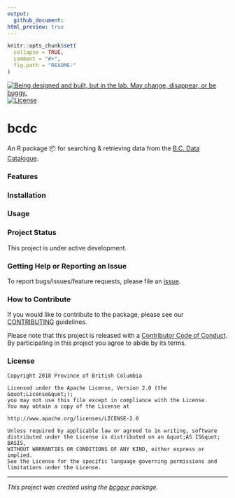 ```yaml
---
output:
  github_document:
html_preview: true
---
```


<!--
Copyright 2018 Province of British Columbia

Licensed under the Apache License, Version 2.0 (the "License");
you may not use this file except in compliance with the License.
You may obtain a copy of the License at

http://www.apache.org/licenses/LICENSE-2.0

Unless required by applicable law or agreed to in writing, software distributed under the License is distributed on an "AS IS" BASIS,
WITHOUT WARRANTIES OR CONDITIONS OF ANY KIND, either express or implied.
See the License for the specific language governing permissions and limitations under the License.
-->



```r
knitr::opts_chunk$set(
  collapse = TRUE,
  comment = "#>",
  fig.path = "README-"
)
```

<a id="devex-badge" rel="Exploration" href="https://github.com/BCDevExchange/assets/blob/master/README.md"><img alt="Being designed and built, but in the lab. May change, disappear, or be buggy." style="border-width:0" src="https://assets.bcdevexchange.org/images/badges/exploration.svg" title="Being designed and built, but in the lab. May change, disappear, or be buggy." /></a>[![License](https://img.shields.io/badge/License-Apache%202.0-blue.svg)](https://opensource.org/licenses/Apache-2.0)

# bcdc

An R package 📦 for searching & retrieving data from the [B.C. Data Catalogue]( https://catalogue.data.gov.bc.ca).

### Features

### Installation

### Usage

### Project Status
This project is under active development.

### Getting Help or Reporting an Issue

To report bugs/issues/feature requests, please file an [issue](https://github.com/bcgov/bcdc/issues/).

### How to Contribute

If you would like to contribute to the package, please see our 
[CONTRIBUTING](CONTRIBUTING.md) guidelines.

Please note that this project is released with a [Contributor Code of Conduct](CODE_OF_CONDUCT.md). By participating in this project you agree to abide by its terms.

### License

```
Copyright 2018 Province of British Columbia

Licensed under the Apache License, Version 2.0 (the &quot;License&quot;);
you may not use this file except in compliance with the License.
You may obtain a copy of the License at

http://www.apache.org/licenses/LICENSE-2.0

Unless required by applicable law or agreed to in writing, software distributed under the License is distributed on an &quot;AS IS&quot; BASIS,
WITHOUT WARRANTIES OR CONDITIONS OF ANY KIND, either express or implied.
See the License for the specific language governing permissions and limitations under the License.
```

---
*This project was created using the [bcgovr](https://github.com/bcgov/bcgovr) package.* 
